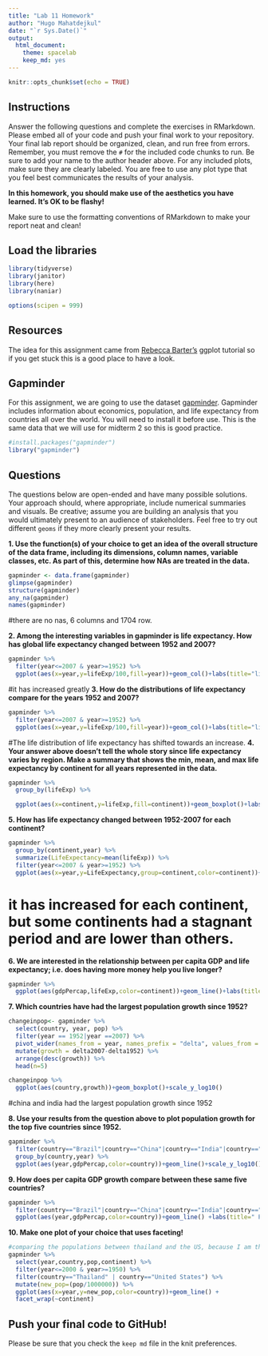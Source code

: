 ```yaml
---
title: "Lab 11 Homework"
author: "Hugo Mahatdejkul"
date: "`r Sys.Date()`"
output:
  html_document: 
    theme: spacelab
    keep_md: yes
---
```


```r
knitr::opts_chunk$set(echo = TRUE)
```

## Instructions
Answer the following questions and complete the exercises in RMarkdown. Please embed all of your code and push your final work to your repository. Your final lab report should be organized, clean, and run free from errors. Remember, you must remove the `#` for the included code chunks to run. Be sure to add your name to the author header above. For any included plots, make sure they are clearly labeled. You are free to use any plot type that you feel best communicates the results of your analysis.  

**In this homework, you should make use of the aesthetics you have learned. It's OK to be flashy!**

Make sure to use the formatting conventions of RMarkdown to make your report neat and clean!  

## Load the libraries
```r
library(tidyverse)
library(janitor)
library(here)
library(naniar)
``` 

```r
options(scipen = 999)
```

## Resources
The idea for this assignment came from [Rebecca Barter's](http://www.rebeccabarter.com/blog/2017-11-17-ggplot2_tutorial/) ggplot tutorial so if you get stuck this is a good place to have a look.  

## Gapminder
For this assignment, we are going to use the dataset [gapminder](https://cran.r-project.org/web/packages/gapminder/index.html). Gapminder includes information about economics, population, and life expectancy from countries all over the world. You will need to install it before use. This is the same data that we will use for midterm 2 so this is good practice.
```r
#install.packages("gapminder")
library("gapminder")
```

## Questions
The questions below are open-ended and have many possible solutions. Your approach should, where appropriate, include numerical summaries and visuals. Be creative; assume you are building an analysis that you would ultimately present to an audience of stakeholders. Feel free to try out different `geoms` if they more clearly present your results.  

**1. Use the function(s) of your choice to get an idea of the overall structure of the data frame, including its dimensions, column names, variable classes, etc. As part of this, determine how NAs are treated in the data.**  
```r
gapminder <- data.frame(gapminder)
glimpse(gapminder)
structure(gapminder)
any_na(gapminder)
names(gapminder)
```
#there are no nas, 6 columns and 1704 row.

**2. Among the interesting variables in gapminder is life expectancy. How has global life expectancy changed between 1952 and 2007?**
```r
gapminder %>%
  filter(year<=2007 & year>=1952) %>%
  ggplot(aes(x=year,y=lifeExp/100,fill=year))+geom_col()+labs(title="life exp over the years",y="life expectancy")
```

#it has increased greatly
**3. How do the distributions of life expectancy compare for the years 1952 and 2007?**
```r
gapminder %>%
  filter(year<=2007 & year>=1952) %>%
  ggplot(aes(x=year,y=lifeExp/100,fill=year))+geom_col()+labs(title="life exp over the years",y="life expectancy")
```
#The life distribution of life expectancy has shifted towards an increase.
**4. Your answer above doesn't tell the whole story since life expectancy varies by region. Make a summary that shows the min, mean, and max life expectancy by continent for all years represented in the data.**
```r
gapminder %>%
  group_by(lifeExp) %>%

  ggplot(aes(x=continent,y=lifeExp,fill=continent))+geom_boxplot()+labs(title="life expectancy by continent")
```


**5. How has life expectancy changed between 1952-2007 for each continent?**
```r
gapminder %>%
  group_by(continent,year) %>%
  summarize(LifeExpectancy=mean(lifeExp)) %>%
  filter(year<=2007 & year>=1952) %>%
  ggplot(aes(x=year,y=LifeExpectancy,group=continent,color=continent))+geom_line()+labs(title="life expectancy btween 1952 and 2007")
```
# it has increased for each continent, but some continents had a stagnant period and are lower than others.


**6. We are interested in the relationship between per capita GDP and life expectancy; i.e. does having more money help you live longer?**
```r
gapminder %>%
  ggplot(aes(gdpPercap,lifeExp,color=continent))+geom_line()+labs(title="life expectancy vs gdp",y="life expectancy",x="per capita GDP")+theme(plot.title=element_text(size=rel(1.5),hjust=.5))
```

**7. Which countries have had the largest population growth since 1952?**
```r
changeinpop<- gapminder %>% 
  select(country, year, pop) %>% 
  filter(year == 1952|year ==2007) %>% 
  pivot_wider(names_from = year, names_prefix = "delta", values_from = pop) %>% 
  mutate(growth = delta2007-delta1952) %>% 
  arrange(desc(growth)) %>%
  head(n=5)

```

```r
changeinpop %>%
  ggplot(aes(country,growth))+geom_boxplot()+scale_y_log10()
```
#china and india had the largest population growth since 1952

**8. Use your results from the question above to plot population growth for the top five countries since 1952.**
```r
gapminder %>%
  filter(country=="Brazil"|country=="China"|country=="India"|country=="Indonesia"|country=="United States") %>%
  group_by(country,year) %>%
  ggplot(aes(year,gdpPercap,color=country))+geom_line()+scale_y_log10()+labs(title=" change in population over the years for the top 5",y="percapita ")
```

**9. How does per capita GDP growth compare between these same five countries?**
```r
gapminder %>% 
  filter(country=="Brazil"|country=="China"|country=="India"|country=="Indonesia"|country=="United States") %>%
  ggplot(aes(year,gdpPercap,color=country))+geom_line() +labs(title=" Per capita gdp growth over the years for the top 5")
```

**10. Make one plot of your choice that uses faceting!**

```r
#comparing the populations between thailand and the US, because I am thai and and a US Citizen
gapminder %>% 
  select(year,country,pop,continent) %>%
  filter(year<=2000 & year>=1950) %>%
  filter(country=="Thailand" | country=="United States") %>%
  mutate(new_pop=(pop/1000000)) %>%
  ggplot(aes(x=year,y=new_pop,color=country))+geom_line() +
  facet_wrap(~continent)
```


## Push your final code to GitHub!
Please be sure that you check the `keep md` file in the knit preferences. 